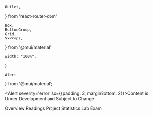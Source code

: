     Outlet,
} from 'react-router-dom'

    Box,
    ButtonGroup,
    Grid,
    SxProps,
} from '@mui/material'


    width: "100%",
}

    Alert
} from '@mui/material';

<Alert severity='error' sx={{padding: 3, marginBottom: 2}}>Content is Under Development and Subject to Change</Alert>

<Grid container spacing={2}>
    <Grid item xs={10}>
        <Outlet />
    </Grid>
    <Grid item xs={2}>
        <Box role="navigation" aria-label="Assignments Links">
            <ButtonGroup orientation="vertical" color="primary" sx={styleButtonGroup}>
                <NavButton to="/assignments" match="equals">Overview</NavButton>
                <NavButton to="/assignments/readings">Readings</NavButton>
                <NavButton to="/assignments/project">Project</NavButton>
                <NavButton to="/assignments/statisticslab">Statistics Lab</NavButton>
                <NavButton to="/assignments/exam">Exam</NavButton>
            </ButtonGroup>
        </Box>
    </Grid>
</Grid>
